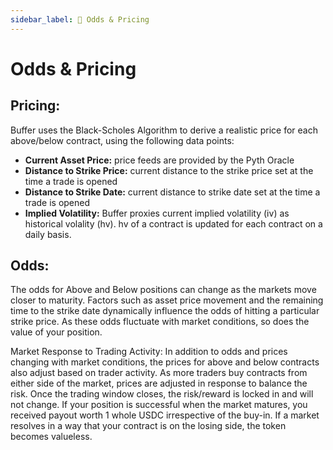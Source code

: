```yaml
---
sidebar_label: 🔢 Odds & Pricing
---
```


# Odds & Pricing

## Pricing:

Buffer uses the Black-Scholes Algorithm to derive a realistic price for each above/below contract, using the following data points:

- **Current Asset Price:** price feeds are provided by the Pyth Oracle
- **Distance to Strike Price:** current distance to the strike price set at the time a trade is opened
- **Distance to Strike Date:** current distance to strike date set at the time a trade is opened
- **Implied Volatility:** Buffer proxies current implied volatility (iv) as historical volality (hv). hv of a contract is updated for each contract on a daily basis.

## Odds:

The odds for Above and Below positions can change as the markets move closer to maturity. 
Factors such as asset price movement and the remaining time to the strike date dynamically influence 
the odds of hitting a particular strike price. As these odds fluctuate with market conditions, 
so does the value of your position.

Market Response to Trading Activity:
In addition to odds and prices changing with market conditions, the prices for above and below 
contracts also adjust based on trader activity. As more traders buy contracts from either side of 
the market, prices are adjusted in response to balance the risk. Once the trading window closes, 
the risk/reward is locked in and will not change. If your position is successful when the market matures, 
you received payout worth 1 whole USDC irrespective of the buy-in. If a market resolves in a way that your contract is 
on the losing side, the token becomes valueless.